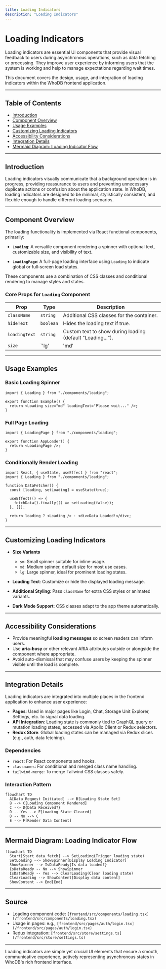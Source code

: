 ```yaml
---
title: Loading Indicators
description: "Loading Indicators"
---
```

# Loading Indicators

Loading indicators are essential UI components that provide visual feedback to users during asynchronous operations, such as data fetching or processing. They improve user experience by informing users that the system is working and help to manage expectations regarding wait times.

This document covers the design, usage, and integration of loading indicators within the WhoDB frontend application.

---

## Table of Contents

- [Introduction](#introduction)
- [Component Overview](#component-overview)
- [Usage Examples](#usage-examples)
- [Customizing Loading Indicators](#customizing-loading-indicators)
- [Accessibility Considerations](#accessibility-considerations)
- [Integration Details](#integration-details)
- [Mermaid Diagram: Loading Indicator Flow](#mermaid-diagram-loading-indicator-flow)

---

## Introduction

Loading indicators visually communicate that a background operation is in progress, providing reassurance to users and preventing unnecessary duplicate actions or confusion about the application state. In WhoDB, loading indicators are designed to be minimal, stylistically consistent, and flexible enough to handle different loading scenarios.

---

## Component Overview

The loading functionality is implemented via React functional components, primarily:

- **`Loading`**: A versatile component rendering a spinner with optional text, customizable size, and visibility of text.

- **`LoadingPage`**: A full-page loading interface using `Loading` to indicate global or full-screen load states.

These components use a combination of CSS classes and conditional rendering to manage styles and states.

### Core Props for `Loading` Component

| Prop      | Type                | Description                                   |
|-----------|---------------------|-----------------------------------------------|
| `className` | `string`             | Additional CSS classes for the container.    |
| `hideText`  | `boolean`            | Hides the loading text if true.                |
| `loadingText` | `string`            | Custom text to show during loading (default "Loading..."). |
| `size`     | `'lg' | 'md' | 'sm'` | Defines spinner size (large, medium, small).  |

---

## Usage Examples

### Basic Loading Spinner

```tsx
import { Loading } from "./components/loading";

export function Example() {
  return <Loading size="md" loadingText="Please wait..." />;
}
```

### Full Page Loading

```tsx
import { LoadingPage } from "./components/loading";

export function AppLoader() {
  return <LoadingPage />;
}
```

### Conditionally Render Loading

```tsx
import React, { useState, useEffect } from "react";
import { Loading } from "./components/loading";

function DataFetcher() {
  const [loading, setLoading] = useState(true);

  useEffect(() => {
    fetchData().finally(() => setLoading(false));
  }, []);

  return loading ? <Loading /> : <div>Data Loaded!</div>;
}
```

---

## Customizing Loading Indicators

- **Size Variants** 
  - `sm`: Small spinner suitable for inline usage.
  - `md`: Medium spinner, default size for most use cases.
  - `lg`: Large spinner, ideal for prominent loading states.

- **Loading Text**: Customize or hide the displayed loading message.

- **Additional Styling**: Pass `className` for extra CSS styles or animated variants.

- **Dark Mode Support**: CSS classes adapt to the app theme automatically.

---

## Accessibility Considerations

- Provide meaningful **loading messages** so screen readers can inform users.
- Use **aria-busy** or other relevant ARIA attributes outside or alongside the component where appropriate.
- Avoid auto-dismissal that may confuse users by keeping the spinner visible until the load is complete.

---

## Integration Details

Loading indicators are integrated into multiple places in the frontend application to enhance user experience:

- **Pages**: Used in major pages like Login, Chat, Storage Unit Explorer, Settings, etc. to signal data loading.
- **API Integration**: Loading state is commonly tied to GraphQL query or mutation loading states, accessed via Apollo Client or Redux selectors.
- **Redux Store**: Global loading states can be managed via Redux slices (e.g., auth, data fetching).

### Dependencies

- `react`: For React components and hooks.
- `classnames`: For conditional and merged class name handling.
- `tailwind-merge`: To merge Tailwind CSS classes safely.

### Interaction Pattern

```mermaid
flowchart TD
  A[Data Request Initiated] --> B[Loading State Set]
  B --> C[Loading Component Rendered]
  C --> D{Data Received?}
  D -- Yes --> E[Loading State Cleared]
  D -- No --> C
  E --> F[Render Data Content]
```

---

## Mermaid Diagram: Loading Indicator Flow

```mermaid
flowchart TD
  Start[Start data fetch] --> SetLoading(Trigger loading state)
  SetLoading --> ShowSpinner[Display Loading Indicator]
  ShowSpinner --> IsDataReady{Is data loaded?}
  IsDataReady -- No --> ShowSpinner
  IsDataReady -- Yes --> ClearLoading(Clear loading state)
  ClearLoading --> ShowContent[Display data content]
  ShowContent --> End[End]
```

---

## Source

- Loading component code: `[frontend/src/components/loading.tsx](/frontend/src/components/loading.tsx)`
- Usage in pages: e.g., `[frontend/src/pages/auth/login.tsx](/frontend/src/pages/auth/login.tsx)`
- Redux integration: `[frontend/src/store/settings.ts](/frontend/src/store/settings.ts)`

---

Loading indicators are simple yet crucial UI elements that ensure a smooth, communicative experience, actively representing asynchronous states in WhoDB's rich frontend interface.